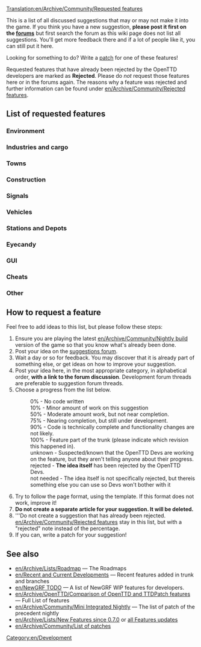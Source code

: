 [[Translation:en/Archive/Community/Requested features]]

This is a list of all discussed suggestions that may or may not make it into the game. If you think you have a new suggestion, '''please post it first on the [http://www.tt-forums.net/viewforum.php?f=32 forums]''' but first search the forum as this wiki page does not list all suggestions. You'll get more feedback there and if a lot of people like it, you can still put it here.

Looking for something to do?  Write a [[en/Development/Main Page|patch]] for one of these features!

Requested features that have already been rejected by the OpenTTD developers are marked as '''Rejected'''. Please do ''not'' request those features here or in the forums again. The reasons why a feature was rejected and further information can be found under [[en/Archive/Community/Rejected features]].

==List of requested features==

===Environment===
{{en/Archive/Community/Rf header}}
{{en/Archive/Community/Rf|All Climates World|0%|36764}}
{{en/Archive/Community/Rf|Remove Trees|90%|49326|Latest version of patch is r20180}}
{{en/Archive/Community/Rf|Trees growth reduced|90%|45502|Latest version of patch is r20180}}
{{en/Archive/Community/Rf|Create Realistic Heightmap|50%|33956|Latest version of patch is r13922}}
{{en/Archive/Community/Rf|[[en/Community/NewGRF/Day and Night Cycle]]|50%|36929|There is a night GRF for default TTD buildings}}
{{en/Archive/Community/Rf|Grass on unused tracks|75%|32285|Latest version of patch is 1.0.0 RC1 (r19188)}}
{{en/Archive/Community/Rf|Higher mountains in map|90%|40844|More than 15 height levels, Latest version of patch is r22612}}
{{en/Archive/Community/Rf|Improved Timetable Management|75%|39276|Latest version of patch is r17628}}
{{en/Archive/Community/Rf|Increase terraforming cost|not needed|8252|Use [[en/Manual/NewGRF]]}}
{{en/Archive/Community/Rf|Larger map sizes|90%|33137|Larger than 2048x2048, Latest version of patch is r19615}}
{{en/Archive/Community/Rf|More Map Settings (MMS)|50%|39899|Latest version of patch is r14439}}
{{en/Archive/Community/Rf|New Title Screen|100%|42044|New title screen in the 1.0.x series}}
{{en/Archive/Community/Rf|Seasons|50%|15487|Discontinued}}
{{en/Archive/Community/Rf|Snow in temperate climate|50%|24574|Latest version of patch is r8642 (old!)}}
{{en/Archive/Community/Rf|Tracking Viewport|75%|43473|Latest version of patch is r20082}}
{{en/Archive/Community/Rf|Underwater levels|50%|31576|Visible or not, Latest version of patch is r11127}}
{{en/Archive/Community/Rf|Weather|50%|24574|Latest version of patch is r4442 (V. old!)}}
{{en/Archive/Community/Rf footer}}

===Industries and cargo===
{{en/Archive/Community/Rf header}}
{{en/Archive/Community/Rf|Changes to the Original Industries|not needed|37049|Use [[en/Manual/NewGRF]]}}
{{en/Archive/Community/Rf|Industry budgets|50%|30898|Latest version of patch is r9775 (old!)}}
{{en/Archive/Community/Rf|New Industry Closures|not needed|36653|...Maybe. Use [[en/Manual/NewGRF]] for now}}
{{en/Archive/Community/Rf|[[en/Manual/Passenger and cargo distribution]]|90%|41992|Cargodest appears to be dead - Cargo Distribution is the way to go.}}
{{en/Archive/Community/Rf footer}}

===Towns===
{{en/Archive/Community/Rf header}}
{{en/Archive/Community/Rf|Colour Town Ratings|75%|42598|Indicate Town Rating with colour in Title, latest version of patch is r18684}}
{{en/Archive/Community/Rf|Limit town growth|50%|32083|Latest version of patch is r9894 (old!)}}
{{en/Archive/Community/Rf|Maximum Town Size|75%|35219|Very similar to patch above, latest version of patch is r15815}}
{{en/Archive/Community/Rf|Minimum Town Distance|75%|33625|Latest version of patch is r18656}}
{{en/Archive/Community/Rf|New Town Grid|50%|40922|Latest version of patch is r15096}}
{{en/Archive/Community/Rf footer}}

===Construction===
{{en/Archive/Community/Rf header}}
{{en/Archive/Community/Rf|Better statue placement|90%|49413|Latest version of patch is r20228}}
{{en/Archive/Community/Rf|Copy and paste|10%|41259|Rejected only in its current form, latest version of patch is r22255}}
{{en/Archive/Community/Rf|[[en/Archive/Community/Custom Bridgeheads]]|50%|20211|Implemented in TTDPatch, latest version of patch is r8038 (old!)}}
{{en/Archive/Community/Rf|Diagonal clearing and leveling|75%|19311|Latest version of patch is r10684}}
{{en/Archive/Community/Rf|Diagonal level crossings|50%|26584|4=Also see [http://www.tt-forums.net/viewtopic.php?t=26385 TTDPatch suggestion], latest version of patch is r5911 (V. old!)}}
{{en/Archive/Community/Rf|Diagonal roads, tunnels, bridges|0%|7104|}}
{{en/Archive/Community/Rf|Enhanced tunnels|0%|36661|}}
{{en/Archive/Community/Rf|Limit flattening to sea level|10%|32295|4=Also see [http://www.tt-forums.net/viewtopic.php?t=32209 discussion], latest version of patch is r10018}}
{{en/Archive/Community/Rf|Minimise autosignal gaps|75%|35443|{{en/Flyspray|3660}}; when dragging signals, enclose long obstacles to minimise gaps. Latest version of patch is r19316}}
{{en/Archive/Community/Rf|Bridges between any land level|10%|43188|Probably 0% as the original coder was simply modifying the source}}
{{en/Archive/Community/Rf|Non-instant construction|0%|32301|}}
{{en/Archive/Community/Rf|Purchase land faster|75%|29495|Drag a box, latest version of patch is r19990}}
{{en/Archive/Community/Rf|Realistic Level Crossing|not needed|39830|Use [[en/Manual/Signals]]}}
{{en/Archive/Community/Rf|[[en/Shared Tracks]]|75%|34292|Latest version of patch is r12346.}}
{{en/Archive/Community/Rf|[[en/Community/Patches/Under Water Tunnels|Underwater tunnels]]|75%|41775|Latest version of patch is r19518}}
{{en/Archive/Community/Rf|Undo feature|rejected|38377|Makes the game too easy.}}
{{en/Archive/Community/Rf|Unified Double Level crossing|50%|46091|Latest version of patch is r18359}}
{{en/Archive/Community/Rf footer}}

===Signals===
{{en/Archive/Community/Rf header}}
{{en/Archive/Community/Rf|Long Reserve PBS Signal|50%|42675|LR PBS, latest version of patch is r16057}}
{{en/Archive/Community/Rf|Priority Path Signal (PPS)|0%|40393|}}
{{en/Archive/Community/Rf|Route markers|50%|30118|Latest version of patch is r15832}}
{{en/Archive/Community/Rf|[[en/Community/Patches/Tunnel Signals|Signals in tunnels and on bridges]]|75%|41260|Latest version of patch is r24024}}
{{en/Archive/Community/Rf|Traffic Lights|50%|36261|Traffic Signaling for Roads}}
{{en/Archive/Community/Rf|Multi-Aspect Signals (MAS)|10%|45304|Some work apparently been done, but no patch was ever posted}}
{{en/Archive/Community/Rf|Signal Extensions (SignalEx)|75%|45208|General support for complex signal extension (i.e., programmable). Latest version of patch is r17618}}
{{en/Archive/Community/Rf footer}}

===Vehicles===
{{en/Archive/Community/Rf header}}
{{en/Archive/Community/Rf|More diesel smoke|100%|19896|In trunk since r20376}}
{{en/Archive/Community/Rf|Adjustable plane crash probability|10%|32202|Last version of patch is r10047 (V. old!)}}
{{en/Archive/Community/Rf|Better physics for all vehicles|50%|22995|Last version of patch is r13295 (old!)}}
{{en/Archive/Community/Rf|Simplified realistic train acceleration|10%|31794|Last version of patch is r10051 (V. old!)}}
{{en/Archive/Community/Rf|Multi headed trains normalisation|50%|32160|Last version of patch is r13397 (old!)}}
{{en/Archive/Community/Rf|Disable Train Reverse when waiting for too long|100%|40024|In trunk since r21962 (See also [[en/Community/Disable Train Reversing]])}}
{{en/Archive/Community/Rf|Easy conversion for different rail types|10%|31622|Last version of patch is r9712 (V. old!)}}
{{en/Archive/Community/Rf|Improved Breakdowns|75%|39518|Last version of patch is r19152}}
{{en/Archive/Community/Rf|Plane landing queues|75%|15502|Last version of the patch is r17510}}
{{en/Archive/Community/Rf|Ship Distance|50%|42758|Stop ships from going on top of each other, last version of patch is r16018}}
{{en/Archive/Community/Rf footer}}

===Stations and Depots===
{{en/Archive/Community/Rf header}}
{{en/Archive/Community/Rf|Airports built by parts|0%|29914|4=Look at [http://www.tt-forums.net/viewtopic.php?t=45654 NewGRF Airports] as well}}
{{en/Archive/Community/Rf|City owned airports|0%|20093|}}
{{en/Archive/Community/Rf|Close Stations|50%|33418|Possibility to close and re-open airports, possibly other stations too}}
{{en/Archive/Community/Rf|Display station coverage|0%|32363|}}
{{en/Archive/Community/Rf|Multi-track railway stations divided into platforms for improved train ordering|0%|46505|}}
{{en/Archive/Community/Rf|Drive through depots|50%|42312|Bidirectional depots}}
{{en/Archive/Community/Rf|Infrastructure Sharing|75%|42254|}}
{{en/Archive/Community/Rf|Long train depots|0%|34574|Realistic depot (require multiplexing)}}
{{en/Archive/Community/Rf|RV (Road Vehicle) Waypoints|0%|33179|One can use "go via" orders on drive through road stops instead since r12689}}
{{en/Archive/Community/Rf|Sloped Stations|50%|41433|}}
{{en/Archive/Community/Rf|Stations on bridges|0%|40606|}}
{{en/Archive/Community/Rf|Trains through non-stop stations / Whistle boards|10%|38015|}}
{{en/Archive/Community/Rf|Upgrade airports|90%|35867|4=Also see [http://www.tt-forums.net/viewtopic.php?t=28962 Replace Airport] thread}}
{{en/Archive/Community/Rf footer}}

===Eyecandy===
{{en/Archive/Community/Rf header}}
{{en/Archive/Community/Rf|Completely shore|90%|34401|}}
{{en/Archive/Community/Rf|NewObjects|100%|49783|Implemented in r20673}}
{{en/Archive/Community/Rf footer}}

===GUI===
{{en/Archive/Community/Rf header}}
{{en/Archive/Community/Rf|OpenTTD GUI Re-arrangement|50%|3826|Project Page: http://dev.openttdcoop.org/projects/openttd-gui}}
{{en/Archive/Community/Rf|Advanced expenses column|10%|31455|}}
{{en/Archive/Community/Rf|Better graphs|75%|31984|}}
{{en/Archive/Community/Rf|Clean up patch options|10%|32191|}}
{{en/Archive/Community/Rf|Configurable hotkeys|90%|38343|}}
{{en/Archive/Community/Rf|[[en/Community/Patches/Font selection GUI]]|75%|29766|}}
{{en/Archive/Community/Rf|Improvement for GUI toolbar|0%|40843|}}
{{en/Archive/Community/Rf|Longer history of finances|50%|21079|}}
{{en/Archive/Community/Rf|Multiplayer server list filtering|90%|43160|Latest version of patch is r22449.}}
{{en/Archive/Community/Rf|New Chat Window|50%|40927|}}
{{en/Archive/Community/Rf|New Station Building GUI|50%|41222|}}
{{en/Archive/Community/Rf|New Station GUI|50%|40419|}}
{{en/Archive/Community/Rf|NewGRF GUI Window 2|50%|35001|}}
{{en/Archive/Community/Rf|Priority Path Order (PPO)|0%|40393|}}
{{en/Archive/Community/Rf|Toggle Terrain on Minimap|90%|42257|}}
{{en/Archive/Community/Rf footer}}

===Cheats===
{{en/Archive/Community/Rf header}}
{{en/Archive/Community/Rf|Local authority doesn't reject you|90%|30807|}}
{{en/Archive/Community/Rf footer}}

===Other===
{{en/Archive/Community/Rf header}}
{{en/Archive/Community/Rf|Leasing|50%|49389}}
{{en/Archive/Community/Rf|Adjustable day length|50%|42432}}
{{en/Archive/Community/Rf|Alphabetized openttd.cfg|50%|32164|}}
{{en/Archive/Community/Rf|Auto-download NewGrfs|rejected|32764|Use centralised [[en/Archive/Community/Content Service]] (BaNaNaS) instead.}}
{{en/Archive/Community/Rf|Better save game naming convention|10%|32308}}
{{en/Archive/Community/Rf|Built-in goals|0%|43698|}}
{{en/Archive/Community/Rf|Code optimizations|50%|32319|4=Train collision detection is slow. Also see [http://www.tt-forums.net/viewtopic.php?t=27925 here] (in trunk since r10111) and [http://www.tt-forums.net/viewtopic.php?p=594775#594775 here]}}
{{en/Archive/Community/Rf|Competitive Play|50%|42572|Head to head play}}
{{en/Archive/Community/Rf|Draw on Map|0%|42784|Draw on the map plans before building it}}
{{en/Archive/Community/Rf|Improved Loans|50%|36184|}}
{{en/Archive/Community/Rf|Load/Save Company Info|50%|40457|Save information about companies and load it back}}
{{en/Archive/Community/Rf|Minimum Town Distance|50%|33625}}
{{en/Archive/Community/Rf|More Conditional Orders|50%|38317}}
{{en/Archive/Community/Rf|Multicore support|rejected|37064|}}
{{en/Archive/Community/Rf|New Sound Mixer|75%|37448|orudge}}
{{en/Archive/Community/Rf|OpenGL Blitter|50%|38151|}}
{{en/Archive/Community/Rf|[[en/Community/Patches/Improved Shares|Real stock market]]|0%|31883|WIP TheJosh}}
{{en/Archive/Community/Rf|Station/track templates|90%|25037|}}
{{en/Archive/Community/Rf footer}}

==How to request a feature==
Feel free to add ideas to this list, but please follow these steps:

#Ensure you are playing the latest [[en/Archive/Community/Nightly build]] version of the game so that you know what's already been done.
#Post your idea on the [http://www.tt-forums.net/viewforum.php?f=32 suggestions forum].
#Wait a day or so for feedback. You may discover that it is already part of something else, or get ideas on how to improve your suggestion.
#Post your idea here, in the most appropriate category, in alphabetical order, '''with a link to the forum discussion'''.  Development forum threads are preferable to suggestion forum threads.
#Choose a progress from the list below.
#:0% - No code written
#:10% - Minor amount of work on this suggestion
#:50% - Moderate amount work, but not near completion.
#:75% - Nearing completion, but still under development.
#:90% - Code is technically complete and functionality changes are not likely.
#:100% - Feature part of the trunk (please indicate which revision this happened in).
#:unknown - Suspected/known that the OpenTTD Devs are working on the feature, but they aren't telling anyone about their progress.
#:rejected - '''The idea itself''' has been rejected by the OpenTTD Devs.
#:not needed - The idea itself is not specifically rejected, but thereis something else you can use so Devs won't bother with it
#Try to follow the page format, using the {{en/S|en/Archive/Community/Rf}} template.  If this format does not work, improve it!
#'''Do not create a separate article for your suggestion. It will be deleted.'''
#'''Do not create a suggestion that has already been rejected. [[en/Archive/Community/Rejected features]] stay in this list, but with a "rejected" note instead of the percentage.
#If you can, write a patch for your suggestion!

==See also==
* [[en/Archive/Lists/Roadmap]] &mdash; The Roadmaps
* [[en/Recent and Current Developments]] &mdash; Recent features added in trunk and branches
* [[en/NewGRF TODO]] &mdash; A list of NewGRF WIP features for developers.
* [[en/Archive/OpenTTD/Comparison of OpenTTD and TTDPatch features]] &mdash; Full List of features
* [[en/Archive/Community/Mini Integrated Nightly]] &mdash; The list of patch of the precedent nightly
* [[en/Archive/Lists/New Features since 0.7.0]] or [[:Category:en/Archive/New Features|all Features updates]]
* [[en/Archive/Community/List of patches]]

[[Category:en/Development]]